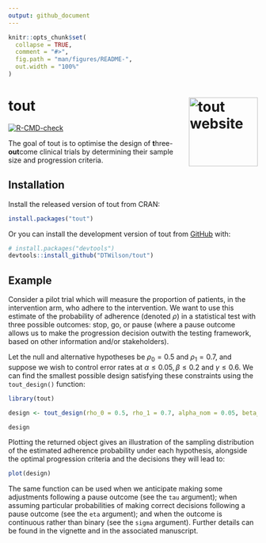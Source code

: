 ```yaml
---
output: github_document
---
```


<!-- README.md is generated from README.Rmd. Please edit that file -->

```r
knitr::opts_chunk$set(
  collapse = TRUE,
  comment = "#>",
  fig.path = "man/figures/README-",
  out.width = "100%"
)
```

# tout <a href="https://dtwilson.github.io/tout/"><img src="man/figures/logo.png" align="right" height="139" alt="tout website" /></a>


<!-- badges: start -->
[![R-CMD-check](https://github.com/DTWilson/tout/actions/workflows/R-CMD-check.yaml/badge.svg)](https://github.com/DTWilson/tout/actions/workflows/R-CMD-check.yaml)
<!-- badges: end -->

The goal of tout is to optimise the design of **t**hree-**out**come clinical trials by determining their sample size and progression criteria.

## Installation

Install the released version of tout from CRAN:

``` r
install.packages("tout")
```

Or you can install the development version of tout from [GitHub](https://github.com/) with:

``` r
# install.packages("devtools")
devtools::install_github("DTWilson/tout")
```

## Example

Consider a pilot trial which will measure the proportion of patients, in the intervention arm, who adhere to the intervention. We want to use this estimate of the probability of adherence (denoted $\rho$) in a statistical test with three possible outcomes: stop, go, or pause (where a pause outcome allows us to make the progression decision outwith the testing framework, based on other information and/or stakeholders). 

Let the null and alternative hypotheses be $\rho_0 = 0.5$ and $\rho_1 = 0.7$, and suppose we wish to control error rates at $\alpha \leq 0.05, \beta \leq 0.2$ and $\gamma \leq 0.6$. We can find the smallest possible design satisfying these constraints using the `tout_design()` function:

```r
library(tout)

design <- tout_design(rho_0 = 0.5, rho_1 = 0.7, alpha_nom = 0.05, beta_nom = 0.2, gamma_nom = 0.6)

design
```

Plotting the returned object gives an illustration of the sampling distribution of the estimated adherence probability under each hypothesis, alongside the optimal progression criteria and the decisions they will lead to:

```r
plot(design)
```

The same function can be used when we anticipate making some adjustments following a pause outcome (see the `tau` argument); when assuming particular probabilities of making correct decisions following a pause outcome (see the `eta` argument); and when the outcome is continuous rather than binary (see the `sigma` argument). Further details can be found in the vignette and in the associated manuscript.

